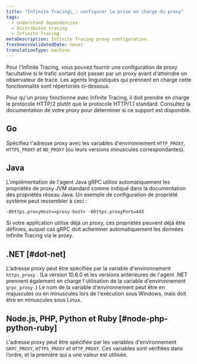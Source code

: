 ```yaml
---
title: "Infinite Tracing\_: configurer la prise en charge du proxy"
tags:
  - Understand dependencies
  - Distributed tracing
  - Infinite Tracing
metaDescription: Infinite Tracing proxy configuration.
freshnessValidatedDate: never
translationType: machine
---
```


Pour l&apos;Infinite Tracing, vous pouvez fournir une configuration de proxy facultative si le trafic sortant doit passer par un proxy avant d&apos;atteindre un observateur de trace. Les agents linguistiques qui prennent en charge cette fonctionnalité sont répertoriés ci-dessous.

<Callout variant="important">
  Pour qu&apos;un proxy fonctionne avec Infinite Tracing, il doit prendre en charge le protocole HTTP/2 plutôt que le protocole HTTP/1.1 standard. Consultez la documentation de votre proxy pour déterminer si ce support est disponible.
</Callout>

## Go

Spécifiez l&apos;adresse proxy avec les variables d&apos;environnement `HTTP_PROXY`, `HTTPS_PROXY` et `NO_PROXY` (ou leurs versions minuscules correspondantes).

## Java

L&apos;implémentation de l&apos;agent Java gRPC utilise automatiquement les propriétés de proxy JVM standard comme indiqué dans la documentation des propriétés réseau Java. Un exemple de configuration de propriété système peut ressembler à ceci :

```
-Dhttps.proxyHost=<proxy-host> -Dhttps.proxyPort=443
```

Si votre application utilise déjà un proxy, ces propriétés peuvent déjà être définies, auquel cas gRPC doit acheminer automatiquement les données Infinite Tracing via le proxy.

## .NET [#dot-net]

L&apos;adresse proxy peut être spécifiée par la variable d&apos;environnement `https_proxy` . (La version 10.6.0 et les versions antérieures de l&apos;agent .NET prennent également en charge l&apos;utilisation de la variable d&apos;environnement `grpc_proxy` .) Le nom de la variable d&apos;environnement peut être en majuscules ou en minuscules lors de l&apos;exécution sous Windows, mais doit être en minuscules sous Linux.

## Node.js, PHP, Python et Ruby [#node-php-python-ruby]

L&apos;adresse proxy peut être spécifiée par les variables d&apos;environnement `GRPC_PROXY`, `HTTPS_PROXY` et `HTTP_PROXY`. Ces variables sont vérifiées dans l’ordre, et la première qui a une valeur est utilisée.